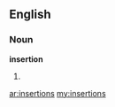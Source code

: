 ==English==
===Noun===
'''insertion'''

# {{plural of|insertion}}

[[ar:insertions]]
[[my:insertions]]